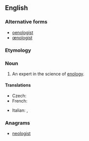 ==English==

===Alternative forms===
* [[oenologist]]
* [[œnologist]] {{qualifier|archaic}}

===Etymology===
{{confix|eno|logist}}

===Noun===
{{en-noun}}

# An expert in the science of [[enology]].

====Translations====
{{trans-top|an expert in the science of enology}}
* Czech: {{t|cs|enolog}}
* French: {{t+|fr|œnologue|m|f}}
{{trans-mid}}
* Italian: {{t+|it|enologo|m}}, {{t|it|enologa|f}}
{{trans-bottom}}

===Anagrams===
* [[neologist#English|neologist]]